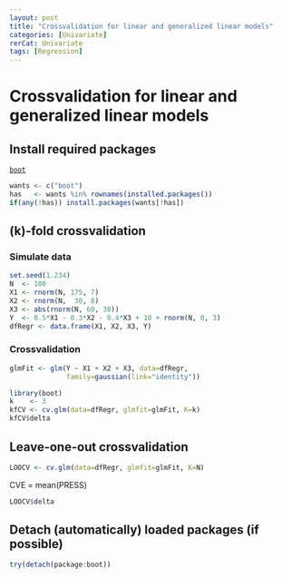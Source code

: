 ```yaml
---
layout: post
title: "Crossvalidation for linear and generalized linear models"
categories: [Univariate]
rerCat: Univariate
tags: [Regression]
---
```


Crossvalidation for linear and generalized linear models
=========================

Install required packages
-------------------------

[`boot`](http://cran.r-project.org/package=boot)

```r
wants <- c("boot")
has   <- wants %in% rownames(installed.packages())
if(any(!has)) install.packages(wants[!has])
```

\(k\)-fold crossvalidation
-------------------------

### Simulate data
    
```r
set.seed(1.234)
N  <- 100
X1 <- rnorm(N, 175, 7)
X2 <- rnorm(N,  30, 8)
X3 <- abs(rnorm(N, 60, 30))
Y  <- 0.5*X1 - 0.3*X2 - 0.4*X3 + 10 + rnorm(N, 0, 3)
dfRegr <- data.frame(X1, X2, X3, Y)
```

### Crossvalidation

```r
glmFit <- glm(Y ~ X1 + X2 + X3, data=dfRegr,
              family=gaussian(link="identity"))
```

```r
library(boot)
k    <- 3
kfCV <- cv.glm(data=dfRegr, glmfit=glmFit, K=k)
kfCV$delta
```

Leave-one-out crossvalidation
-------------------------

```r
LOOCV <- cv.glm(data=dfRegr, glmfit=glmFit, K=N)
```

CVE = mean(PRESS)

```r
LOOCV$delta
```

Detach (automatically) loaded packages (if possible)
-------------------------

```r
try(detach(package:boot))
```
